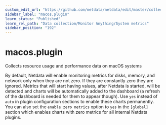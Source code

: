 ```yaml
---
custom_edit_url: "https://github.com/netdata/netdata/edit/master/collectors/macos.plugin/README.md"
sidebar_label: "macos.plugin"
learn_status: "Published"
learn_rel_path: "Data collection/Monitor Anything/System metrics"
sidebar_position: "192"
---
```



# macos.plugin

Collects resource usage and performance data on macOS systems

By default, Netdata will enable monitoring metrics for disks, memory, and network only when they are not zero. If they are constantly zero they are ignored. Metrics that will start having values, after Netdata is started, will be detected and charts will be automatically added to the dashboard (a refresh of the dashboard is needed for them to appear though). Use `yes` instead of `auto` in plugin configuration sections to enable these charts permanently. You can also set the `enable zero metrics` option to `yes` in the `[global]` section which enables charts with zero metrics for all internal Netdata plugins.


